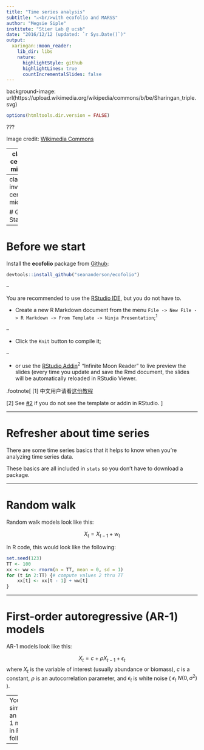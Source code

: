 ```yaml
---
title: "Time series analysis"
subtitle: "⚔<br/>with ecofolio and MARSS"
author: "Megsie Siple"
institute: "Stier Lab @ ucsb"
date: "2016/12/12 (updated: `r Sys.Date()`)"
output:
  xaringan::moon_reader:
    lib_dir: libs
    nature:
      highlightStyle: github
      highlightLines: true
      countIncrementalSlides: false
---
```


background-image: url(https://upload.wikimedia.org/wikipedia/commons/b/be/Sharingan_triple.svg)

```r
options(htmltools.dir.version = FALSE)
```

???

Image credit: [Wikimedia Commons](https://commons.wikimedia.org/wiki/File:Sharingan_triple.svg)

---
class: center, middle

# xaringan

### /ʃaː.'riŋ.ɡan/

---
class: inverse, center, middle

# Get Started

---

# Before we start

Install the **ecofolio** package from [Github](https://github.com/seananderson/ecofolio):

```r
devtools::install_github("seananderson/ecofolio")
```

--

You are recommended to use the [RStudio IDE](https://www.rstudio.com/products/rstudio/), but you do not have to.

- Create a new R Markdown document from the menu `File -> New File -> R Markdown -> From Template -> Ninja Presentation`;<sup>1</sup>

--

- Click the `Knit` button to compile it;

--

- or use the [RStudio Addin](https://rstudio.github.io/rstudioaddins/)<sup>2</sup> "Infinite Moon Reader" to live preview the slides (every time you update and save the Rmd document, the slides will be automatically reloaded in RStudio Viewer.

.footnote[
[1] 中文用户请看[这份教程](http://slides.yihui.org/xaringan/zh-CN.html)

[2] See [#2](https://github.com/yihui/xaringan/issues/2) if you do not see the template or addin in RStudio.
]

---

# Refresher about time series

There are some time series basics that it helps to know when you're analyzing time series data.

These basics are all included in `stats` so you don't have to download a package. 

--- 


# Random walk

Random walk models look like this:

$$X_t = X_{t-1}+w_t$$

In R code, this would look like the following:
```r
set.seed(123)
TT <- 100
xx <- ww <- rnorm(n = TT, mean = 0, sd = 1)
for (t in 2:TT) {# compute values 2 thru TT
    xx[t] <- xx[t - 1] + ww[t]
}
```
---

# First-order autoregressive (AR-1) models

AR-1 models look like this:

$$X_t = c + \rho X_{t-1} +\epsilon_t$$
where $X_t$ is the variable of interest (usually abundance or biomass), $c$ is a constant, $\rho$ is an autocorrelation parameter, and $\epsilon_t$ is white noise ( $\epsilon_t ~ N(0, \sigma^2)$ ).

-- 
You can simulate an AR-1 model in R as follows:


---
